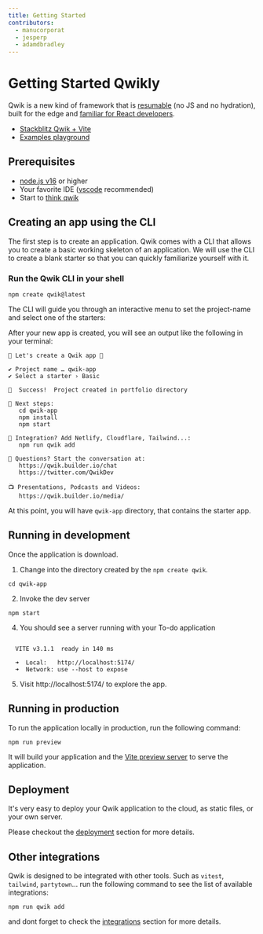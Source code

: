 ```yaml
---
title: Getting Started
contributors:
  - manucorporat
  - jesperp
  - adamdbradley
---
```


# Getting Started Qwikly

Qwik is a new kind of framework that is [resumable](../concepts/resumable/index.mdx) (no JS and no hydration), built for the edge and [familiar for React developers](../cheat/qwik-react/index.mdx).

- [Stackblitz Qwik + Vite](https://qwik.new)
- [Examples playground](/examples/reactivity/counter/)

## Prerequisites

- [node.js v16](https://nodejs.org/en/download/) or higher
- Your favorite IDE ([vscode](https://code.visualstudio.com/) recommended)
- Start to [think qwik](../think-qwik/index.mdx)

## Creating an app using the CLI

The first step is to create an application. Qwik comes with a CLI that allows you to create a basic working skeleton of an application. We will use the CLI to create a blank starter so that you can quickly familiarize yourself with it.

### Run the Qwik CLI in your shell

```shell
npm create qwik@latest
```

The CLI will guide you through an interactive menu to set the project-name and select one of the starters:

After your new app is created, you will see an output like the following in your terminal:

```shell
💫 Let's create a Qwik app 💫

✔ Project name … qwik-app
✔ Select a starter › Basic

🦄  Success!  Project created in portfolio directory

🐰 Next steps:
   cd qwik-app
   npm install
   npm start

💬 Integration? Add Netlify, Cloudflare, Tailwind...:
   npm run qwik add

💬 Questions? Start the conversation at:
   https://qwik.builder.io/chat
   https://twitter.com/QwikDev

📺 Presentations, Podcasts and Videos:
   https://qwik.builder.io/media/
```

At this point, you will have `qwik-app` directory, that contains the starter app.

## Running in development

Once the application is download.

1. Change into the directory created by the `npm create qwik`.

```shell
cd qwik-app
```

2. Invoke the dev server

```shell
npm start
```

4. You should see a server running with your To-do application

```shell

  VITE v3.1.1  ready in 140 ms

  ➜  Local:   http://localhost:5174/
  ➜  Network: use --host to expose

```

5. Visit http://localhost:5174/ to explore the app.

## Running in production

To run the application locally in production, run the following command:

```shell
npm run preview
```

It will build your application and the [Vite preview server](https://vitejs.dev/config/preview-options.html) to serve the application.

## Deployment

It's very easy to deploy your Qwik application to the cloud, as static files, or your own server.

Please checkout the [deployment](/qwikcity/adaptors/overview/index.mdx) section for more details.

## Other integrations

Qwik is designed to be integrated with other tools. Such as `vitest`, `tailwind`, `partytown`... run the following command to see the list of available integrations:

```shell
npm run qwik add
```

and dont forget to check the [integrations](/qwikcity/integrations/overview/index.mdx) section for more details.
